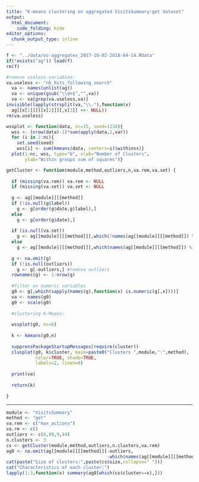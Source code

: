 ```yaml
---
title: "K-means clustering on aggregated VisitsSummary:get dataset"
output:
  html_document:
    code_folding: hide
editor_options: 
  chunk_output_type: inline
---
```


```r
f <- "../data/os-aggregates_2017-10-02-2018-04-14.RData"
if(!exists("ag")) load(f)
rm(f)
```
```r
#remove useless variables:
va.useless <- "nb_hits_following_search"
  va <- names(unlist(ag))
  va <- unique(gsub("\\d+$","",va))
  va <- va[grep(va.useless,va)]
invisible(lapply(strsplit(va,"\\."),function(x)
  ag[[x[1]]][[x[2]]][,x[3]] <<- NULL))
rm(va.useless)
```
```r
wssplot <- function(data, nc=15, seed=1234){
  wss <- (nrow(data)-1)*sum(apply(data,2,var))
  for (i in 2:nc){
    set.seed(seed)
    wss[i] <- sum(kmeans(data, centers=i)$withinss)}
  plot(1:nc, wss, type="b", xlab="Number of Clusters",
       ylab="Within groups sum of squares")}
```

```r
getCluster <- function(module,method,outliers,n,va.rem,va.set) {
  
  if (missing(va.rem)) va.rem <- NULL
  if (missing(va.set)) va.set <- NULL
  
  g <- ag[[module]][[method]]
  if (!is.null(g$label))
    g <- g[order(g$date,g$label),]
  else
    g <- g[order(g$date),]
  
  if (is.null(va.set))
    g <- ag[[module]][[method]][,which(!names(ag[[module]][[method]]) %in% va.rem)]
  else
    g <- ag[[module]][[method]][,which(names(ag[[module]][[method]]) %in% va.set)]
  
  g <- na.omit(g)
  if (!is.null(outliers))
    g <- g[-outliers,] #remove outliers
  rownames(g) <- 1:nrow(g)
 
  #filter on numeric variables
  g0 <- g[,which(sapply(names(g),function(x) is.numeric(g[,x])))]
  va <- names(g0)
  g0 <- scale(g0)
  
  #clustering K-Means:
  
  wssplot(g0, nc=6)
  
  k <- kmeans(g0,n)
  
  suppressPackageStartupMessages(require(cluster))
  clusplot(g0, k$cluster, main=paste0("Clusters ",module,":",method),
           color=TRUE, shade=TRUE,
           labels=2, lines=0)
  
  print(va)
  
  return(k)
    
}
```
***
```r
module <- "VisitsSummary"
method <- "get"
va.rem <- c("max_actions")
va.rm <- c()
outliers <- c(8,89,9,44)
n.clusters <- 3
cs <- getCluster(module,method,outliers,n.clusters,va.rem)
ag0 <- na.omit(ag[[module]][[method]][-outliers,
                                      -which(names(ag[[module]][[method]]) %in% c("date",va.rem))])
cat(paste("Size of clusters:",paste(cs$size,collapse=" ")))
cat("Characteristics of each cluster:")
lapply(1:3,function(x) summary(ag0[which(cs$cluster==x),]))
```

